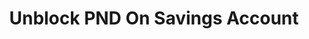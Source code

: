---
title: Unblock PND On Savings Account
openapi: 'POST /savingsaccounts/{savingsId}/removepnd'
---